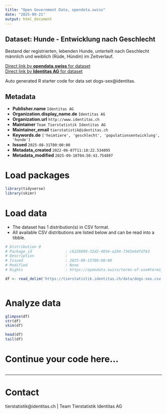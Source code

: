 ```yaml
---
title: "Open Government Data, opendata.swiss"
date: "2025-09-21"
output: html_document
---
```


## Dataset: Hunde - Entwicklung nach Geschlecht

Bestand der registrierten, lebenden Hunde, unterteilt nach Geschlecht männlich und weiblich (Rüde, Hündin) im Zeitverlauf. 

[Direct link by **opendata.swiss** for dataset](https://opendata.swiss/de/dataset/hunde-entwicklung-nach-geschlecht)<br>
[Direct link by **Identitas AG** for dataset](https://tierstatistik.identitas.ch/)

Auto generated R starter code for data set dogs-sex@identitas.

## Metadata

- **Publisher.name** `Identitas AG`
- **Organization.display_name.de** `Identitas AG`
- **Organization.url** `http://www.identitas.ch`
- **Maintainer** `Team Tierstatistik Identitas AG`
- **Maintainer_email** `tierstatistik@identitas.ch`
- **Keywords.de** `['heimtiere', 'geschlecht', 'populationsentwicklung', 'hunde']`
- **Issued** `2025-08-31T00:00:00`
- **Metadata_created** `2022-06-07T11:18:22.534095`
- **Metadata_modified** `2025-09-16T04:50:43.754897`


# Load packages

```r

library(tidyverse)
library(skimr)

```

# Load data

-   The dataset has 1 distribution(s) in CSV format.
-   All available CSV distributions are listed below and can be read into a tibble.

```r

# Distribution 0
# Package_id               : cb226899-32d2-4034-a294-7365e6dfd763
# Description              : 
# Issued                   : 2025-09-15T00:00:00
# Modified                 : None
# Rights                   : https://opendata.swiss/terms-of-use#terms_by

df <- read_delim('https://tierstatistik.identitas.ch/data/dogs-sex.csv')



```

# Analyze data

```r

glimpse(df)
str(df)
skim(df)

head(df)
tail(df)

```

# Continue your code here...

```r

```

------------------------------------------------------------------------

# Contact

tierstatistik@identitas.ch | Team Tierstatistik Identitas AG
